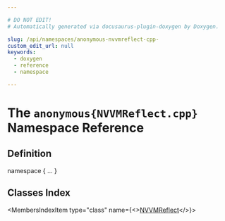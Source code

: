 ```yaml
---

# DO NOT EDIT!
# Automatically generated via docusaurus-plugin-doxygen by Doxygen.

slug: /api/namespaces/anonymous-nvvmreflect-cpp-
custom_edit_url: null
keywords:
  - doxygen
  - reference
  - namespace

---
```





# The `anonymous{NVVMReflect.cpp}` Namespace Reference

<DoxygenPage pluginConfig={pluginConfig}>



## Definition

<CodeBlock>namespace &#123; ... &#125;</CodeBlock>

## Classes Index

<MembersIndex>

<MembersIndexItem
  type="class"
  name={<><a href="/docs/api/classes/anonymous-namespace-nvvmreflect-cpp-/nvvmreflect">NVVMReflect</a></>}>
</MembersIndexItem>

</MembersIndex>


</DoxygenPage>
